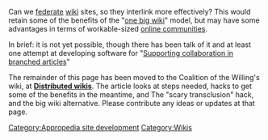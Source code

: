 Can we [[federate]] [[wiki]] sites, so they interlink more effectively? This would retain some of the benefits of the "[[one big wiki]]" model, but may have some advantages in terms of workable-sized [[online communities]].

In brief: it is not yet possible, though there has been talk of it and at least one attempt at developing software for "[http://meta.wikimedia.org/wiki/Supporting_collaboration_in_branched_articles Supporting collaboration in branched articles]"

The remainder of this page has been moved to the Coalition of the Willing's wiki, at [http://cotw.cc/wiki/Distributed_wikis '''Distributed wikis''']. The article looks at steps needed, hacks to get some of the benefits in the meantime, and The "scary transclusion" hack, and the big wiki alternative. Please contribute any ideas or updates at that page.


[[Category:Appropedia site development]]
[[Category:Wikis]]